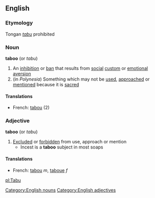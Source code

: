 ==English==
===Etymology===
Tongan ''[[tabu]]'' prohibited
===Noun===
'''taboo'''  (or ''tabu'')
#An [[inhibition]] or [[ban]] that results from [[social]] [[custom]] or [[emotional]] [[aversion]]
#(in ''Polynesia'') Something which may not be [[used]], [[approached]] or [[mentioned]] because it is [[sacred]]
====Translations====
*French: [[tabou]] (2)

===Adjective===
'''taboo'''  (or ''tabu'')
#[[Excluded]] or [[forbidden]] from use, approach or mention
#* Incest is a '''taboo''' subject in most soaps
====Translations====
*French: [[tabou]] ''m'', [[taboue]] ''f''

[[Category:English nouns]]
[[Category:English adjectives]]

[[pl:Tabu]]
